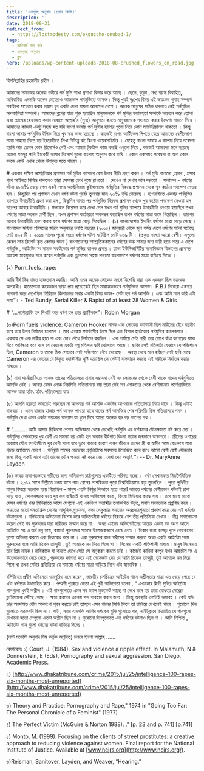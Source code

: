 ```yaml
---
title: 'একগুচ্ছ অনুবাদ (প্রথম কিস্তি)'
description: ''
date: 2018-08-31
redirect_from:
  - https://lostmodesty.com/ekguccho-onubad-1/
tags:
  - অনিবার্য যত ক্ষয়
  - একগুচ্ছ অনুবাদ
  - ব্লগ
hero: /uploads/wp-content-uploads-2018-08-crushed_flowers_on_road.jpg
---
```


বিসমিল্লাহির রহমানীর রহীম ।

আমাদের সমাজের অনেক গভীরে পর্ন মুভি শাখা প্রশাখা বিস্তার করে আছে । ছেলে, বুড়ো , মধ্য বয়স্ক বিবাহিত, অবিবাহিত এমনকি অনেক মেয়েরাও আজকাল পর্নমুভিতে আসক্ত। কিন্তু খুবই দুঃখের বিষয় এই ভয়ংকর গুনাহ সম্পর্কে সবাইকে সচেতন করার প্রয়াস খুব একটা দেখা যায়না আমাদের দেশে । অনেক মানুষের সঠিক ধারনাও নেই পর্নমুভির অপকারিতা সম্পর্কে। আমাদের ব্লগের যাত্রা শুরু হয়েছিল মানুষজনকে পর্ন মুভির ভয়াবহতা সম্পর্কে সচেতন করে তোলা এবং চোখের হেফাজত করার মাধ্যমে আল্লাহ’র (সুবঃ) আনুগত্য করতে মানুষজনকে সহায়তা করার উদ্দেশ্য সামনে নিয়ে । আমাদের কাজটা একটু সহজ হত যদি বাংলা ভাষায় পর্ন মুভির ব্যাপার গুলো নিয়ে কোন ম্যাটেরিয়ালস থাকতো । কিন্তু বাংলা ভাষায় পর্নমুভির টপিক নিয়ে খুব কম কাজ হয়েছে । কাজেই ব্লগের আর্টিকেল লিখতে যেয়ে আমাদের বেশীরভাগ সময় সাহায্য নিতে হয় ইংরেজীতে লিখা বিভিন্ন বই কিংবা ওয়েবসাইটের । যেহেতু বাংলা ভাষায় এ ব্যাপার নিয়ে গবেষণা হয়নি আর তেমন কোন রিসোর্সও নেই এবং আমরা টুকটাক কাজ করছি এগুলো নিয়ে , কাজেই আমাদের মনে হয়েছে আমরা যতদূর পারি ইংরেজী ভাষার রিসোর্স গুলো বাংলায় অনুবাদ করে রাখি । কোন একসময় গবেষনা বা অন্য কোন কাজে কেউ এখান থেকে উপকৃত হতে পারেন ।

\# একবার দক্ষিণ অস্ট্রেলিয়ার প্রশাসন পর্ন মুভির ব্যাপারে বেশ উদার নীতি গ্রহণ করল । পর্ন মুভি বানানো ,প্রচার , প্রসার পূর্বে আইনত নিষিদ্ধ থাকলেও তারা সেসময় চোখ বুজে রাখতো । দেখেও না দেখার ভান করতো । ফলাফল - ধর্ষণের ঘটনা ২৮৪% বেড়ে গেল একই সময় অস্ট্রেলিয়ায় কুইন্সল্যান্ডে পর্নমুভির বিরুদ্ধে প্রশাসন থেকে খুব কঠোর পদক্ষেপ নেওয়া হল । কিছুদিন পর প্রশাসন দেখল ধর্ষণ ঘটনা পূর্বের তুলনায় মাত্র ২৩% বৃদ্ধি পেয়েছে । হাওয়াইতে একবার পর্নমুভির ব্যাপারে উদারনীতি গ্রহণ করা হল , কিছুদিন যাবার পর পর্নমুভির বিরুদ্ধে প্রশাসন থেকে খুব কঠোর পদক্ষেপ নেওয়া হল তারপর আবার উদারনীতি । ফলাফল বিশ্লেষণ করে দেখা গেল যখন পর্ন মুভির ব্যাপারে উদারনীতি নেওয়া হয়েছিল তখন ধর্ষণের মাত্রা অনেক বেশী ছিল , যখন প্রশাসন কঠোরতা অবলম্বন করেছিল তখন ধর্ষণের মাত্রা কমে গিয়েছিল । তারপর আবার উদারনীতি গ্রহণ করার ফলে ধর্ষণের মাত্রা বেড়ে গিয়েছিল । (১) বাংলাদেশেও ইদানীং ধর্ষণের মাত্রা বেড়ে গেছে । বাংলাদেশ মহিলা পরিষদের জরিপ অনুসারে চলতি বছরের (২০১৫) জানুয়ারী থেকে জুন পর্যন্ত দেশে ধর্ষণের ঘটনা ঘটেছে মোট ৪৯২ টি । ২০১৪ সালের পুরো বছরে ধর্ষণের ঘটনা ঘটেছিল মোট ৯৩৯ টি । (প্রকৃত সংখ্যা আরো বেশী। এগুলো কেবল মাত্র রিপোর্ট কৃত কেসের ঘটনা ) বাংলাদেশের সাম্প্রতিককালের ধর্ষণের উচ্চ মাত্রার জন্য দায়ী হতে পারে এ দেশে পর্নমুভি , আইটেম সং নামক সফটকোর পর্ন মুভির ব্যাপক প্রসার । ঢাকা ইউনিভার্সিটির মনোবিজ্ঞান বিভাগের প্রফেসর আয়েশা মাহমুদাও মনে করেন পর্নমুভি এবং ড্রাগসের সহজ লভ্যতা বাংলাদেশে ধর্ষণের মাত্রা বাড়িয়ে দিচ্ছে ।

(২) Porn_fuels_rape:

আমি দীর্ঘ দিন যাবত হাজতবাস করছি। আমি এমন অনেক লোকের সংগে মিশেছি যারা এক একজন ছিল ভয়ংকর অপরাধী। হাতেগোনা কয়েকজন ছাড়া প্রায় প্রত্যেকেই ছিল মারাত্মকভাবে পর্নমুভিতে আসক্ত। F.B.I নিজেরা একবার গবেষণা করে দেখেছিল সিরিয়াল কিলারদের সবার একটা বিষয় কমন- সেটা হল পর্ন আসক্তি । এবং আমি মনে করি এটা সত্য”। - Ted Bundy, Serial Killer & Rapist of at least 28 Women & Girls

\# “...পর্নোগ্রাফি হল থিওরি আর ধর্ষণ হল তার প্র্যাক্টিকাল”। Robin Morgan

(৩)Porn fuels violence: Cameron Hooker নামক এক লোকের ফ্যান্টাসী ছিল নারীদের বেঁধে বস্ত্রহীণ করে তার উপর নির্যাতন চালানো । তার এরকম ফ্যান্টাসীর উৎস ছিল এক বিশাল হার্ডকোর পর্নমুভির কালেকশান । একবার সে এক নারীর হাত পা এবং চোখ বেঁধে নির্যাতন করছিল । এক পর্যায়ে সেই নারী তার চোখে বাঁধা কাপড়ের ফাক দিয়ে আবিষ্কার করে বসে যে দেয়ালে একটা নগ্ন মহিলার ছবি ঝোলানো আছে । ছবির সেই মহিলাটা যেভাবে যে পজিশানে ছিল, Cameron ও তাকে ঠিক সেভাবে সেই পজিশানে বেঁধে রেখেছে । অবস্থা দেখে মনে হচ্ছিল সেই ছবি দেখে Cameron এর ভেতরে যে বিকৃত ফ্যান্টাসীর সৃষ্টি হয়েছিল সে সেটাই বাস্তবায়ন করছে এই নারীকে নির্যাতন করার মাধ্যমে ।

(৪) যারা পর্নোগ্রাফিতে আসক্ত তাদের পতিতালয়ে যাবার সম্ভাবনা সেই সব লোকদের থেকে বেশী থাকে যাদের পর্নমুভিতে আসক্তি নেই । আবার যেসব লোক নিয়মিতি পতিতালয়ে যায় তারা সেই সব লোকদের থেকে বেশীমাত্রায় পর্নোগ্রাফিতে আসক্ত যারা হঠাৎ হঠাৎ পতিতালয়ে যায় ।

(৫) আপনি হয়তো ভাবতেই পারছেন না আপনার পর্ন আসক্তি একদিন আপনাকে পতিতালয়ে নিয়ে যাবে । কিন্তু এটাই বাস্তবতা । এমন হাজার হাজার পর্ন আসক্ত পাওয়া যাবে যাদের পর্ন আসক্তির শেষ পরিনতি ছিল পতিতালয়ে গমন । পর্নমুভি দেখা এমন একটা ভয়ংকর অভ্যাস যা খুলে দিবে আরো অনেক বড় বড় পাপের পথ ।

\# “......... আমি আমার চিকিৎসা পেশার অভিজ্ঞতা থেকে দেখেছি পর্নমুভি এর দর্শকদের যৌনক্ষমতা নষ্ট করে দেয় । পর্নমুভির ভোক্তাদের খুব বেশী যে সমস্যা হয় সেটা হল অকাল বীর্যপাত কিংবা সন্তান জন্মদানে অক্ষমতা । স্ক্রীনের ওপারের অবাস্তব যৌন ফ্যান্টাসীতে খুব বেশী সময় ধরে ডুবে থাকার কারণে বাস্তব জীবনে তাদের স্ত্রী বা স্বামীর সঙ্গে বেডরুমে তারা প্রচন্ড অস্বস্তিতে ভোগে । পর্নমুভি তাদের ভেতরের প্রবৃত্তিটাকে সবসময় উত্তেজিত করে রাখে আরো বেশী বেশী যৌনতার জন্য কিন্তু একই সাথে এটা তাদের যৌন ক্ষমতা নষ্ট করে দেয় , দেখা দেয় অতৃপ্তি ”।-- Dr. MaryAnne Layden

(৬) ভারত ক্রমাগতভাবে নারীদের জন্য অনিরাপদ রাষ্ট্রগুলোর একটিতে পরিণত হচ্ছে । ধর্ষণ সেখানকার নিত্তনৈমিত্তিক ঘটনা । ২০১২ সালে দিল্লীতে চলন্ত বাসে গ্যাং রেপের পাশবিকতা পুরো বিশ্বমিডিয়াতে ঝড় তুলেছিল । পুরো পৃথিবীর মানুষ বিস্ময়ে হতবাক হয়ে গিয়েছিল – মানুষ এতটা নিষ্ঠুর কিভাবে হতে পারে! ভারতে ধর্ষণের বেশীরভাগ ঘটনাই চাপা পড়ে যায় , লোকলজ্জার ভয়ে খুব কম ধর্ষিতাই থানায় অভিযোগ করে , কিংবা মিডিয়ার কাছে যায় । তবে মাঝে মাঝে যেসব ধর্ষণের খবর মিডিয়াতে আসে সেগুলো এই একবিংশ শতাব্দীর তথাকথিত উন্নত, মহান সভ্যতাকে প্রশ্নবিদ্ধ করে । ভারতের মতো গনতান্ত্রিক দেশের আধুনিক,মুক্তমনা, সভ্য সেকুল্যার সমাজের অন্তঃসারশুন্যতা প্রকাশ করে দেয় এই ধর্ষণের ঘটনাগুলো । বলিউডের অভিনেতা বিশেষ করে অভিনেত্রীরা ধর্ষণের বিরুদ্ধে বেশ তীব্র প্রতিক্রিয়া দেখান । তীব্র সমালোচনা করেন সেই সব পুরুষদের যারা নারীদের সম্মান করে না । অথচ এইসব অভিনেত্রীদের আয়ের একটা বড় অংশ আসে আইটেম সং এ অর্ধ নগ্ন হয়ে, কামার্ত পুরুষদের সামনে উত্তেজকভাবে নেচে নেচে । টাকার জন্য কাপড় খুলে বেডরুমের দৃশ্যে অভিনয় করতে এরা দ্বিধাবোধ করে না । এরা পুরুষদের বলে নারীদের সম্মান করতে অথচ এরাই আইটেম সঙ্গে পুরুষদের বলে আমি চিকেন তান্দুরী , তুই আমাকে মদ দিয়ে গিলে খা । সিনেমা একটি শক্তিশালী মাধ্যম ।মানুষ সিনেমায় তার প্রিয় নায়ক / নায়িকাকে যা করতে দেখে সেটা সে অনুকরন করতে চাই । কাজেই কারিনা কাপুর যখন আইটেম সং এ উত্তেজকভাবে নেচে নেচে , পুরুষদের কামার্ত করে এই মেসেজটা দেয় যে আমি চিকেন তান্দুরী, তুই আমাকে মদ দিয়ে গিলে খা তখন সেটার প্রতিক্রিয়া যে সমাজে ধর্ষণের মাত্রা বাড়িয়ে দিবে এটা স্বাভাবিক ।

বলিউডের প্রবীণ অভিনেতা ওমপুরিও মনে করেন , ভারতীয় চলচিত্রের আইটেম গানে অশ্লীলতার মাত্রা এত বেড়ে গেছে যে এটা ধর্ষণকে উৎসাহিত করে । পদ্মশী পুরষ্কার জেতা এই গুনী অভিনেতা বলেন , “ এখনকার হিন্দী মুভির আইটেম গানগুলো খুবই অশ্লীল । এই গানগুলোতে এমন সব ড্যান্স মুভমেন্ট আছে যা দেখে মনে হয় তারা বোধহয় সেক্সের ক্লাইম্যাক্সে পৌঁছে গেছে । ক্ষমা করবেন এরকম শব্দ ব্যবহার করার জন্য । কিন্তু অবস্থাটা এতটাই ভয়াবহ । কেউ যদি তার অবদমিত যৌন আকাংখা পূরন করতে চাই তাহলে এসব গানের সিডি কিনে তা চালিয়ে দেখলেই পারে । পুরোনো দিন গুলোতে এরকমটা ছিল না । ষাট , সত্তর এমনকি আশির দশকের মুভি গুলোতে বার, নাইটক্লাবে চিত্রায়িত যে গানগুলো দেখানো হতো সেগুলো এতটা অশ্লীল ছিল না । পুরোনো দিনগুলোতে এত ধর্ষণের ঘটনাও ছিল না । আমি নিশ্চিত , আইটেম গান গুলো ধর্ষণের ঘটনা বাড়িয়ে দিচ্ছে ।

(লস্ট মডেস্টি অনুবাদ টিম কর্তৃক অনূদিত) চলবে ইনশা আল্লাহ ......

রেফারেন্সঃ ১) Court, J. (1984). Sex and violence a ripple effect. In Malamuth, N & Donnerstein, E (Eds), Pornography and sexual aggression. San Diego, Academic Press.

২) [http://www.dhakatribune.com/crime/2015/jul/25/intelligence-100-rapes-six-months-most-unreported](http://www.dhakatribune.com/crime/2015/jul/25/intelligence-100-rapes-six-months-most-unreported)

৩) Theory and Practice: Pornography and Rape," 1974 in "Going Too Far: The Personal Chronicle of a Feminist" (1977)

৪) The Perfect Victim (McGuire & Norton 1988). ." \[p. 23 and p. 741] \[p.741]

৫) Monto, M. (1999). Focusing on the clients of street prostitutes: a creative approach to reducing violence against women. Final report for the National Institute of Justice. Available at [www.ncjrs.org](http://www.ncjrs.org/).

৬)Reisman, Sanitover, Layden, and Weaver, “Hearing.”

